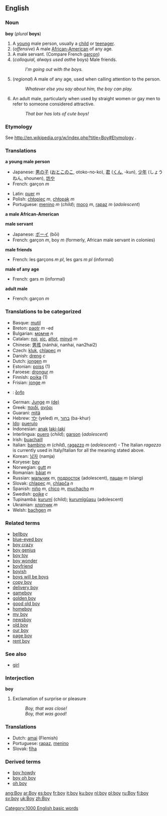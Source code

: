 ==English==
===Noun===
'''boy''' (''plural'' '''boys''')

#<!--DefA--> A [[young]] male person, usually a [[child]] or [[teenager]].
#<!--DefB--> (''offensive'') A male [[African-American]] of any age.
#<!--DefC--> A male servant. (Compare French [[garçon]])
#<!--DefD--> (''colloquial, always used as ''the boys) Male friends.
#: ''I'm going out with the boys.''
#<!--DefE--> (''regional'') A male of any age, used when calling attention to the person.
#: ''Whatever else you say about him, the boy can play.''
#<!--DefF--> An adult male, particularly when used by straight women or gay men to refer to someone considered attractive.
#: ''That bar has lots of cute boys!''

===Etymology===
See http://en.wikipedia.org/w/index.php?title=Boy#Etymology .

===Translations===

<!--DefA-->'''a young male person'''
{{top}}
*Japanese: [[男の子]] ([[おとこのこ]], otoko-no-ko), [[君]] ([[くん]], -kun), [[少年]] (しょうねん, shounen), [[坊や]]
*French: garçon ''m''
{{mid}}
*Latin: [[puer]] ''m''
*Polish: [[chłopiec]] ''m'', [[chłopak]] ''m''
*Portuguese: [[menino]] ''m'' (''child''); [[moço]] ''m'', [[rapaz]] ''m'' (''adolescent'')
{{bottom}}

<!--DefB-->'''a male African-American'''
{{top}}
{{mid}}
{{bottom}}

<!--DefC-->'''male servant'''
{{top}}
*Japanese: [[ボーイ]] (bōi)
*French: garçon ''m'', boy ''m'' (formerly, African male servant in colonies)
{{mid}}
{{bottom}}

<!--DefD-->'''male friends'''
{{top}}
*French: les garçons ''m pl'', les gars ''m pl'' (informal)
{{mid}}
{{bottom}}

<!--DefE-->'''male of any age'''
{{top}}
*French: gars ''m'' (informal)
{{mid}}
{{bottom}}

<!--DefF-->'''adult male'''
{{top}}
*French: garçon ''m''
{{mid}}
{{bottom}}

===Translations to be categorized===
{{checktrans}}
*Basque: [[mutil]]
*Breton: [[paotr]] ''m'' -ed
*Bulgarian: [[момче]] ''n''
*Catalan: [[noi]], [[xic]], [[aŀlot]], [[minyó]] ''m''
*Chinese: [[男孩]] (nánhái, nanhai, nan2hai2)
*Czech: [[kluk]], [[chlapec]] ''m''
*Danish: [[dreng]] ''c''
*Dutch: [[jongen]] ''m''
*Estonian: [[poiss]] (1)
*Faroese: [[drongur]] ''m''
*Finnish: [[poika]] (1)
*Frisian: [[jonge]] ''m''
*{{ka}}: [[ბიჭი]]
*German: [[Junge]] ''m'' [[:de:Junge|(de)]]
*Greek: [[παιδί]], [[αγόρι]]
*Guarani: [[mitã]]
*Hebrew: [[ילד]] (yeled) ''m'', [[בחור]] (ba-khur) 
*[[Ido]]: [[puerulo]]
*Indonesian: [[anak]] [[laki-laki]]
*Interlingua: [[puero]] (''child''); [[garson]] (''adolescent'')
*Irish: [[buachaill]]
*Italian: [[bambino]] ''m'' (''child''), [[ragazzo]] ''m'' (''adolescent'') - The Italian ''ragazzo'' is currently used in Italy/Italian for all the meaning stated above.
*Korean: [[남자]] (namja)
*Koryese: [[bey]]
*Norwegian: [[gutt]] ''m''
*Romanian: [[băiat]] ''m''
*Russian: [[мальчик]] ''m'', [[подросток]] (adolescent), [[пацан]] ''m'' (slang)
*Slovak: [[chlapec]] ''m'', [[chlapča]] ''n''
*Spanish: [[niño]] ''m'', [[chico]] ''m'', [[muchacho]] ''m''
*Swedish: [[pojke]] ''c''
*Tupinambá: [[kurumĩ]] (child); [[kurumĩgûasu]] (adolescent)
*Ukrainian: [[хлопчик]] ''m''
*Welsh: [[bachgen]] ''m''

===Related terms===
*[[bellboy]]
*[[blue-eyed boy]]
*[[boy crazy]]
*[[boy genius]]
*[[boy toy]]
*[[boy wonder]]
*[[boyfriend]]
*[[boyish]]
*[[boys will be boys]]
*[[copy boy]]
*[[delivery boy]]
*[[gameboy]]
*[[golden boy]]
*[[good old boy]]
*[[homeboy]]
*[[my boy]]
*[[newsboy]]
*[[old boy]]
*[[our boy]]
*[[page boy]]
*[[rent boy]]

===See also===
*[[girl]]

===Interjection===
'''boy'''

#Exclamation of surprise or pleasure
#:''Boy, that was close!''
#:''Boy, that was good!''

===Translations===
*Dutch: [[amai]] (Flemish)
*Portuguese: [[rapaz]], [[menino]]<!--are these really translations of the interjection or actually of the noun?-->
*Slovak: [[fíha]]

===Derived terms===
*[[boy howdy]]
*[[boy oh boy]]
*[[oh boy]]

{{rfc}}

[[Category:1000 English basic words]]

[[ang:Boy]]
[[ar:Boy]]
[[es:boy]]
[[fr:boy]]
[[it:boy]]
[[ku:boy]]
[[nl:boy]]
[[pl:boy]]
[[ru:Boy]]
[[fi:boy]]
[[sv:boy]]
[[uk:Boy]]
[[zh:Boy]]